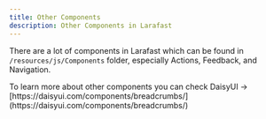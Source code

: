 ```yaml
---
title: Other Components
description: Other Components in Larafast
---
```


There are a lot of components in Larafast which can be found in `/resources/js/Components` folder, especially Actions, Feedback, and Navigation.

<Tip>
To learn more about other components you can check DaisyUI -> [https://daisyui.com/components/breadcrumbs/](https://daisyui.com/components/breadcrumbs/)
</Tip>
